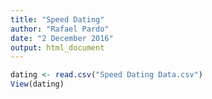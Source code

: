 ```yaml
---
title: "Speed Dating"
author: "Rafael Pardo"
date: "2 December 2016"
output: html_document
---
```


```r
dating <- read.csv("Speed Dating Data.csv")
View(dating)
```

